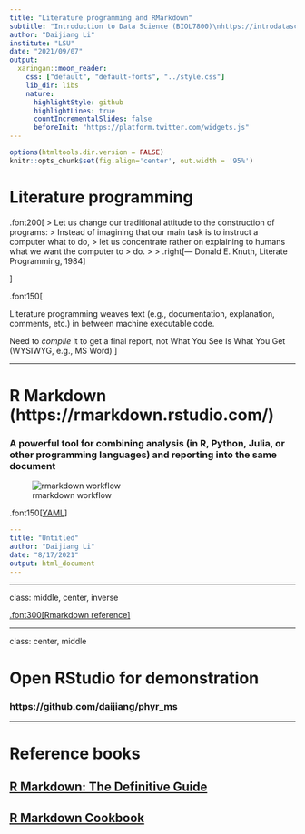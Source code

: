```yaml
---
title: "Literature programming and RMarkdown"
subtitle: "Introduction to Data Science (BIOL7800)\nhttps://introdatasci.dlilab.com/"
author: "Daijiang Li"
institute: "LSU"
date: "2021/09/07"
output:
  xaringan::moon_reader:
    css: ["default", "default-fonts", "../style.css"]
    lib_dir: libs
    nature:
      highlightStyle: github
      highlightLines: true
      countIncrementalSlides: false
      beforeInit: "https://platform.twitter.com/widgets.js"
---
```


```r
options(htmltools.dir.version = FALSE)
knitr::opts_chunk$set(fig.align='center', out.width = '95%')
```

# Literature programming

.font200[
> Let us change our traditional attitude to the construction of programs:
> Instead of imagining that our main task is to instruct a computer what to do,
> let us concentrate rather on explaining to humans what we want the computer to
> do.
>
> .right[--- Donald E. Knuth, Literate Programming, 1984]

]

.font150[

Literature programming weaves text (e.g., documentation, explanation, comments, etc.) in between machine executable code.

Need to _compile_ it to get a final report, not What You See Is What You Get (WYSIWYG, e.g., MS Word)
]

---

# R Markdown (https://rmarkdown.rstudio.com/)

### A powerful tool for combining analysis (in R, Python, Julia, or other programming languages) and reporting into the same document

![rmarkdown workflow](https://d33wubrfki0l68.cloudfront.net/61d189fd9cdf955058415d3e1b28dd60e1bd7c9b/9791d/images/rmarkdownflow.png)

.font150[[YAML](https://en.wikipedia.org/wiki/YAML)]

```yaml
---
title: "Untitled"
author: "Daijiang Li"
date: "8/17/2021"
output: html_document
---
```

---

class: middle, center, inverse


[.font300[Rmarkdown reference]](https://www.rstudio.com/wp-content/uploads/2015/03/rmarkdown-reference.pdf)


---

class: center, middle

# Open RStudio for demonstration

### https://github.com/daijiang/phyr_ms


---

# Reference books

## [R Markdown: The Definitive Guide](https://bookdown.org/yihui/rmarkdown/)

## [R Markdown Cookbook](https://bookdown.org/yihui/rmarkdown-cookbook/)


